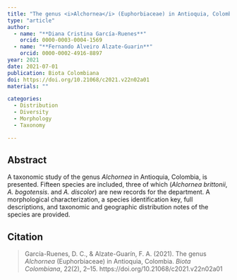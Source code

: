 ```yaml
---
title: "The genus <i>Alchornea</i> (Euphorbiaceae) in Antioquia, Colombia"
type: "article"
author:
  - name: "**Diana Cristina García-Ruenes**"
    orcid: 0000-0003-0004-1569
  - name: "**Fernando Alveiro Alzate-Guarin**"
    orcid: 0000-0002-4916-8897
year: 2021
date: 2021-07-01
publication: Biota Colombiana
doi: https://doi.org/10.21068/c2021.v22n02a01
materials: ""

categories:
  - Distribution
  - Diversity
  - Morphology
  - Taxonomy

---
```


## Abstract

A taxonomic study of the genus *Alchornea* in Antioquia, Colombia, is presented. Fifteen species are included, three of which (*Alchornea brittonii*, *A. bogotensis*. and *A. discolor*) are new records for the department. A morphological characterization, a species identification key, full descriptions, and taxonomic and geographic distribution notes of the species are provided.

## Citation

> García-Ruenes, D. C., & Alzate-Guarín, F. A. (2021). The genus *Alchornea* (Euphorbiaceae) in Antioquia, Colombia. *Biota Colombiana*, 22(2), 2–15. https://doi.org/10.21068/c2021.v22n02a01
